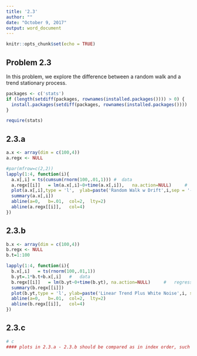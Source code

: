 ```yaml
---
title: '2.3'
author: ""
date: "October 9, 2017"
output: word_document
---
```


```r
knitr::opts_chunk$set(echo = TRUE)
```
## Problem 2.3
In this problem, we explore the difference between a random walk and a trend stationary process.

```r

packages <- c('stats')
if (length(setdiff(packages, rownames(installed.packages()))) > 0) {
  install.packages(setdiff(packages, rownames(installed.packages())))  
}

require(stats)
```

## 2.3.a
```r
a.x <- array(dim = c(100,4))
a.regx <- NULL

#par(mfrow=c(2,2))
lapply(1:4, function(i){
  a.x[,i] = ts(cumsum(rnorm(100,.01,1))) #	data
  a.regx[[i]]	= lm(a.x[,i]~0+time(a.x[,i]),	na.action=NULL)		#	regression
  plot(a.x[,i],type = 'l',	ylab=paste('Random Walk w Drift',i,sep = '- series '),xlab = "ts")
  summary(a.x[,i])
  abline(a=0,	b=.01,	col=2,	lty=2)	
  abline(a.regx[[i]],	col=4)
})
```
## 2.3.b
```r
b.x <- array(dim = c(100,4))
b.regx <- NULL
b.t=1:100

lapply(1:4, function(i){
  b.x[,i]	= ts(rnorm(100,.01,1))	
  b.yt=.1*b.t+b.x[,i]	#	data
  b.regx[[i]]	= lm(b.yt~0+time(b.yt),	na.action=NULL)		#	regression
  summary(b.regx[[i]])
  plot(b.yt,type = 'l',	ylab=paste('Linear Trend Plus White Noise',i, sep='- series ',xlab ="ts"))	
  abline(a=0,	b=.01,	col=2,	lty=2)	
  abline(b.regx[[i]],	col=4)
})

```
## 2.3.c
```r
# c
#### plots in 2.3.a - 2.3.b should be compared as in index order, such as 2.3.a[1] vs 2.3.b[1]. significant difference between random walk and linear trend stationary process. Model accuracy in linear trend is higher compared to random walk with drift as expected.

```


